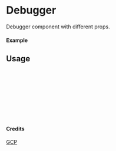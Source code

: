 
<Meta of={Debugger} title="GCP/Debugger" />

# Debugger

Debugger component with different props.

#### Example

<Canvas of={Debugger.Primary} />

## Usage

```ts
import { Debugger } from "yadl-ui";

const Example = () => {
  return (
      <Debugger />
  );
};

export default Example;
```

#### Credits
[GCP](https://cloud.google.com/icons)
